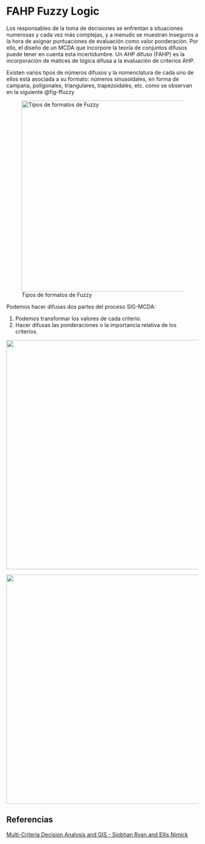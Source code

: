 # FAHP Fuzzy Logic

Los responsables de la toma de decisiones se enfrentan a situaciones numerosas y cada vez más complejas, y a menudo se muestran inseguros a la hora de asignar puntuaciones de evaluación como valor ponderación. Por ello, el diseño de un MCDA que incorpore la teoría de conjuntos difusos puede tener en cuenta esta incertidumbre. Un AHP difuso (FAHP) es la incorporación de matices de lógica difusa a la evaluación de criterios AHP. 


Existen varios tipos de números difusos y la nomenclatura de cada uno de ellos está asociada a su formato: números sinusoidales, en forma de campana, poligonales, triangulares, trapezoidales, etc. como se observan en la siguiente @fig-ffuzzy

![Tipos de formatos de Fuzzy](images/format_fuzzy.png){fig-align="center" width="500" #fig-ffuzzy}


Podemos hacer difusas dos partes del proceso SIG-MCDA:

1. Podemos transformar los valores de cada criterio.
2. Hacer difusas las ponderaciones o la importancia relativa de los criterios.


![](images/variables_maps.jpeg){fig-align="center" width="600" #fig-vars}

![](images/areas_selection.jpeg){fig-align="center" width="600" #fig-vars}

## Referencias

[Multi-Criteria Decision Analysis and GIS - Siobhan Ryan and Ellis Nimick](https://storymaps.arcgis.com/stories/b60b7399f6944bca86d1be6616c178cf)

